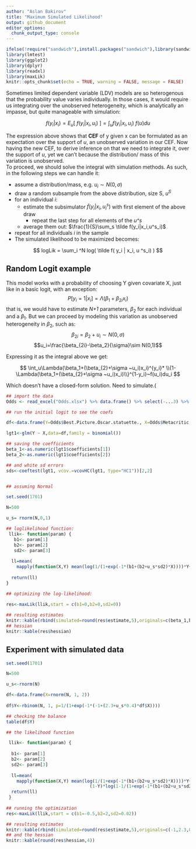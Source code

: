 ```yaml
---
author: "Aslan Bakirov"
title: "Maximum Simulated Likelihood"
output: github_document
editor_options: 
  chunk_output_type: console
---
```


```r

ifelse(!require("sandwich"),install.packages("sandwich"),library(sandwich))
library(lmtest)
library(ggplot2)
library(dplyr)
library(readxl)
library(maxLik)
knitr::opts_chunk$set(echo = TRUE, warning = FALSE, message = FALSE)
```

Sometimes limited dependent variable (LDV) models are so heterogenous that the probability value varies individually. In those cases, it would require us integrating over the unobserved heterogeneity, which is analytically an impasse, but quite manageable with simulation:  

$$f(y_i|x_i)= E_u[~f(y_i|x_i,u_i)~] = \int_uf(y_i|x_i,u_i)~f(u)du$$  

The expression above shows that **CEF** of y given x can be formulated as an expectation over the support of *u*, an unobserved variation in our CEF. Now having the new CEF, to derive inference on that we need to integrate it, over the support of *u*, yet we can't because the distribution/ mass of this variation is unobserved.  
To proceed, we should solve the integral with simulation methods. As such, in the following steps we can handle it:

* assume a distribution/mass, e.g. $u_i \sim N(0,\sigma)$    
* draw a random subsample from the above distribution, size S, $u^S$    
* for an individual $i$:    
  * estimate the subsimulator $\tilde f(y_i|x_i,u^s_i)$ with first element of the above draw   
    * repeat the last step for all elements of the *u^s*
  * average them out: $\frac{1}{S}\sum_s \tilde f(y_i|x_i,u^s_i)$    
* repeat for all individuals $i$ in the sample   
*  The simulated likelihood to be maximized becomes: 

$$ logLik = \sum_i ^N log( \tilde f( y_i | x_i, u ^s_i) ) $$

## Random Logit example   

This model works with a probability of choosing Y given covariate X, just like in a basic logit, with an exception: 
$$P[y_i=1|x_i]=\Lambda(\beta_1+\beta_{2i}x_i)$$ 
that is, we would have to estimate *N+1* parameters, $\beta_2$ for each individual and a $\beta_1$. But we can proceed by modeling this variation as unobserved heterogeneity in $\beta_2$, such as:  
$$\beta_{2i}=\beta_2+u_i\sim N(0,\sigma)$$ 
$$u_i=\frac{\beta_{2i}-\beta_2}{\sigma}\sim N(0,1)$$  

Expressing it as the integral above we get:  


$$ \int_u\Lambda(\beta_1+(\beta_{2}+\sigma ~u_i)x_i)^{y_i}* 
\\{1-\Lambda(\beta_1+(\beta_{2}+\sigma ~u_i)x_i)\\}^{1-y_i}~f(u_i)du_i $$ 

Which doesn't have a closed-form solution. Need to simulate.(   


```r

## import the data
Odds <- read_excel("Odds.xlsx") %>% data.frame() %>% select(-...3) %>% filter(Year>2007) 

## run the initial logit to see the coefs

df<-data.frame(Y=Odds$Best.Picture.Oscar.statuette., X=Odds$Metacritic,sllik=as.numeric(length(Odds)))

lgt1<-glm(Y ~ X,data=df,family = binomial())

## saving the coefficients
beta_1<-as.numeric(lgt1$coefficients[1])
beta_2<-as.numeric(lgt1$coefficients[2])

## and white sd errors
sds<-coeftest(lgt1, vcov.=vcovHC(lgt1, type="HC1"))[2,2]


## assuming Normal

set.seed(1701)

N=500

u_s= rnorm(N,0,1)

## loglikelihood function:  
 llik<- function(param) {
   b1<- param[1]
   b2<- param[2]
   sd2<- param[3]
   
  ll=mean(
    mapply(function(X,Y) mean(log(1/(1+exp(-1*(b1+(b2+u_s*sd2)*X))))*Y+(1-Y)*log(1-1/(1+exp(-1*(b1+(b2+u_s*sd2)*X))))),df$X,df$Y))
  
  return(ll)
}

## optimizing the log-likelihood:  
 
res<-maxLik(llik,start = c(b1=0,b2=0,sd2=0))

## resulting estimates
knitr::kable(rbind(simulated=round(res$estimate,5),originals=c(beta_1,beta_2,sds)),row.names = TRUE)
## hessian
knitr::kable(res$hessian)

```

## Experiment with simulated data   


```r

set.seed(1701)

N=500

u_s<-rnorm(N)

df<-data.frame(X=rnorm(N, 1, 2))
 
df$Y<-rbinom(N, 1, p=1/(1+exp(-1*(-1+(2.3+u_s*0.4)*df$X))))

## checking the balance
table(df$Y)

## the likelihood function

 llik<- function(param) {
  
  b1<- param[1]
  b2<- param[2]
  sd2<- param[3]
   
  ll=mean(
    mapply(function(X,Y) mean(log(1/(1+exp(-1*(b1+(b2+u_s*sd2)*X))))*Y+
                                (1-Y)*log(1-1/(1+exp(-1*(b1+(b2+u_s*sd2)*X))))), df$X, df$Y))
  return(ll)
 }
 
## running the optimization
res<-maxLik(llik,start = c(b1=-0.5,b2=2,sd2=0.02))

## resulting estimates
knitr::kable(rbind(simulated=round(res$estimate,5),originals=c(-1,2.3,0.4)),row.names = TRUE)
## and the hessian
knitr::kable(round(res$hessian,4))
 
```

